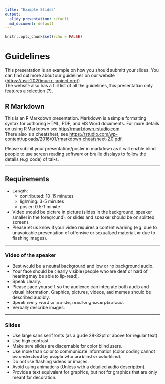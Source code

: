 ```yaml
---
title: "Example Slides"
output: 
  slidy_presentation: default
  md_document: default
---
```


```r
knitr::opts_chunk$set(echo = FALSE)
```

# Guidelines

This presentation is an example on how you should submitt your slides. You can find out more about our guidelines on our website (<https://user2020muc.r-project.org/>).  
The website also has a full list of all the guidelines, this presentation only features a selection (?).

## R Markdown

This is an R Markdown presentation. Markdown is a simple formatting syntax for authoring HTML, PDF, and MS Word documents. For more details on using R Markdown see <http://rmarkdown.rstudio.com>.  
There also is a cheatsheet, see <https://rstudio.com/wp-content/uploads/2016/03/rmarkdown-cheatsheet-2.0.pdf>.  

Please submit your presentation/poster in markdown as it will enable blind people to use screen reading software or braille displays to follow the details (e.g. code) of talks.

*** 

## Requirements

* Length: 
  + contributed: 10-15 minutes
  + lightning: 3-5 minutes
  + poster: 0.5-1 minute
* Video should be picture in picture (slides in the background, speaker smaller in the foreground), or slides and speaker should be on splitted screens.
* Please let us know if your video requires a content warning (e.g. due to unavoidable presentation of offensive or sexualised material, or due to flashing images).

*** 

### Video of the speaker

* Best would be a neutral background and low or no background audio.
* Your face should be clearly visible (people who are deaf or hard of hearing may be able to lip-read).
* Speak clearly.
* Please pace yourself, so the audience can integrate both audio and visual information. Graphics, pictures, videos, and memes should be described audibly.
* Speak every word on a slide, read long excerpts aloud.
* Verbally describe images.

*** 

### Slides
* Use large sans serif fonts (as a guide 28-32pt or above for regular text).
* Use high contrast.
* Make sure slides are discernable for color blind users.
* Use more than color to communicate information (color coding cannot be understood by people who are blind or colorblind).
* Do not use flashing videos or images.
* Avoid using animations (Unless with a detailed audio description).
* Provide a text equivalent for graphics, but not for graphics that are only meant for decoration.
